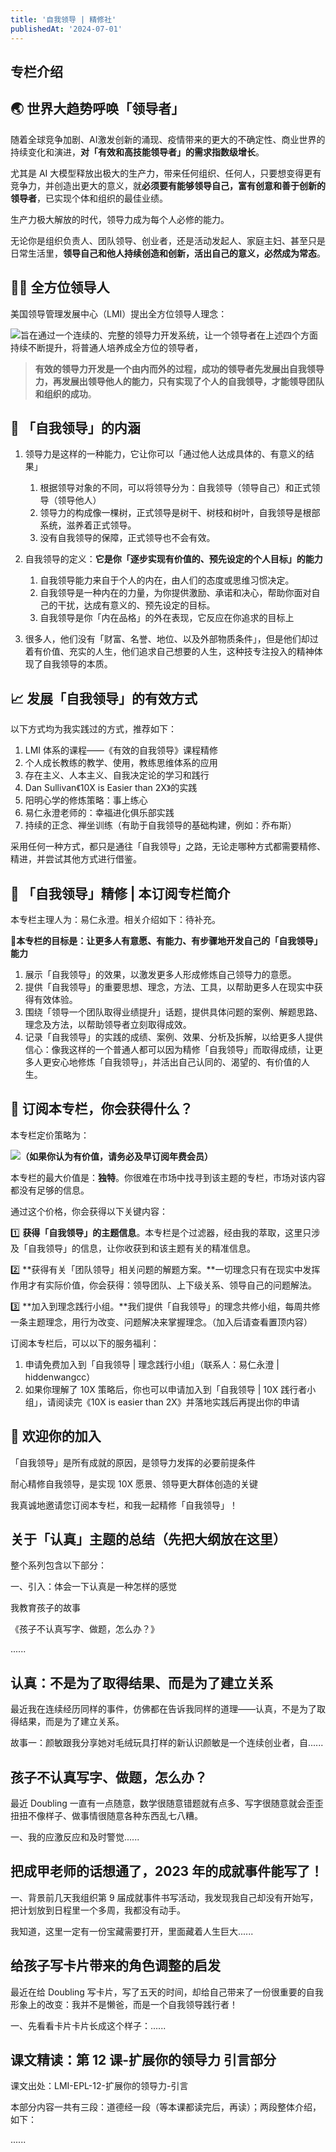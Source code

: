 ```yaml
---
title: '自我领导 | 精修社'
publishedAt: '2024-07-01'
---
```


## 专栏介绍

🌏 世界大趋势呼唤「领导者」
--------------

随着全球竞争加剧、AI激发创新的涌现、疫情带来的更大的不确定性、商业世界的持续变化和演进，**对「有效和高技能领导者」的需求指数级增长**。

尤其是 AI 大模型释放出极大的生产力，带来任何组织、任何人，只要想变得更有竞争力，并创造出更大的意义，就**必须要有能够领导自己，富有创意和善于创新的领导者**，已实现个体和组织的最佳业绩。

生产力极大解放的时代，领导力成为每个人必修的能力。

无论你是组织负责人、团队领导、创业者，还是活动发起人、家庭主妇、甚至只是日常生活里，**领导自己和他人持续创造和创新，活出自己的意义，必然成为常态**。

🙋🏻 全方位领导人
---------

美国领导管理发展中心（LMI）提出全方位领导人理念：

![](https://static.xiaobot.net/file/2023-08-29/129823/4c18c04b12032dc6b813df44a312b8a9.png)旨在通过一个连续的、完整的领导力开发系统，让一个领导者在上述四个方面持续不断提升，将普通人培养成全方位的领导者，


> **有效的领导力开发是一个由内而外的过程，成功的领导者先发展出自我领导力，再发展出领导他人的能力，只有实现了个人的自我领导，才能领导团队和组织的成功**。

🔮 「自我领导」的内涵
-----------

1. 领导力是这样的一种能力，它让你可以「通过他人达成具体的、有意义的结果」
	1. 根据领导对象的不同，可以将领导分为：自我领导（领导自己）和正式领导（领导他人）
	2. 领导力的构成像一棵树，正式领导是树干、树枝和树叶，自我领导是根部系统，滋养着正式领导。
	3. 没有自我领导的保障，正式领导也不会有效。

2. 自我领导的定义：**它是你「逐步实现有价值的、预先设定的个人目标」的能力**
	1. 自我领导能力来自于个人的内在，由人们的态度或思维习惯决定。
	2. 自我领导是一种内在的力量，为你提供激励、承诺和决心，帮助你面对自己的干扰，达成有意义的、预先设定的目标。
	3. 自我领导是你「内在品格」的外在表现，它反应在你追求的目标上
	
3. 很多人，他们没有「财富、名誉、地位、以及外部物质条件」，但是他们却过着有价值、充实的人生，他们追求自己想要的人生，这种技专注投入的精神体现了自我领导的本质。

📈 发展「自我领导」的有效方式
---------------

以下方式均为我实践过的方式，推荐如下：

1. LMI 体系的课程——《有效的自我领导》课程精修
2. 个人成长教练的教学、使用，教练思维体系的应用
3. 存在主义、人本主义、自我决定论的学习和践行
4. Dan Sullivan《10X is Easier than 2X》的实践
5. 阳明心学的修炼策略：事上练心
6. 易仁永澄老师的：幸福进化俱乐部实践
7. 持续的正念、禅坐训练（有助于自我领导的基础构建，例如：乔布斯）

采用任何一种方式，都只是通往「自我领导」之路，无论走哪种方式都需要精修、精进，并尝试其他方式进行借鉴。

🪩 「自我领导」精修 | 本订阅专栏简介
--------------------

本专栏主理人为：易仁永澄。相关介绍如下：待补充。

**🎯本专栏的目标是：让更多人有意愿、有能力、有步骤地开发自己的「自我领导」能力**

1. 展示「自我领导」的效果，以激发更多人形成修炼自己领导力的意愿。
2. 提供「自我领导」的重要思想、理念，方法、工具，以帮助更多人在现实中获得有效体验。
3. 围绕「领导一个团队取得业绩提升」话题，提供具体问题的案例、解题思路、理念及方法，以帮助领导者立刻取得成效。
4. 记录「自我领导」的实践的成绩、案例、效果、分析及拆解，以给更多人提供信心：像我这样的一个普通人都可以因为精修「自我领导」而取得成绩，让更多人更安心地修炼「自我领导」，并活出自己认同的、渴望的、有价值的人生。

**💎 订阅本专栏，你会获得什么？**
-------------------

本专栏定价策略为：

![](https://static.xiaobot.net/file/2023-09-26/129823/a29343c6aa834931f17d89f8492ed5fa.png)**（如果你认为有价值，请务必及早订阅年费会员）**

本专栏的最大价值是：**独特**。你很难在市场中找寻到该主题的专栏，市场对该内容都没有足够的信息。

通过这个价格，你会获得以下关键内容：

1️⃣ **获得「自我领导」的主题信息**。本专栏是个过滤器，经由我的萃取，这里只涉及「自我领导」的信息，让你收获到和该主题有关的精准信息。

2️⃣ **获得有关「团队领导」相关问题的解题方案。**一切理念只有在现实中发挥作用才有实际价值，你会获得：领导团队、上下级关系、领导自己的问题解法。

3️⃣ **加入到理念践行小组。**我们提供「自我领导」的理念共修小组，每周共修一条主题理念，用行为改变、问题解决来掌握理念。（加入后请查看置顶内容）

订阅本专栏后，可以以下的服务福利：

1. 申请免费加入到「自我领导 | 理念践行小组」（联系人：易仁永澄 | hiddenwangcc）
2. 如果你理解了 10X 策略后，你也可以申请加入到「自我领导 | 10X 践行者小组」，请阅读完《10X is easier than 2X》并落地实践后再提出你的申请

🥯 欢迎你的加入
--------

「自我领导」是所有成就的原因，是领导力发挥的必要前提条件

耐心精修自我领导，是实现 10X 愿景、领导更大群体创造的关键

我真诚地邀请您订阅本专栏，和我一起精修「自我领导」！


## 关于「认真」主题的总结（先把大纲放在这里）
整个系列包含以下部分：

一、引入：体会一下认真是一种怎样的感觉

我教育孩子的故事

《孩子不认真写字、做题，怎么办？》

......

## 认真：不是为了取得结果、而是为了建立关系
最近我在连续经历同样的事件，仿佛都在告诉我同样的道理——认真，不是为了取得结果，而是为了建立关系。

故事一：颜敏跟我分享她对毛绒玩具打样的新认识颜敏是一个连续创业者，自......

## 孩子不认真写字、做题，怎么办？
最近 Doubling 一直有一点随意，数学很随意错题就有点多、写字很随意就会歪歪扭扭不像样子、做事情很随意各种东西乱七八糟。

一、我的应激反应和及时警觉......

## 把成甲老师的话想通了，2023 年的成就事件能写了！

一、背景前几天我组织第 9 届成就事件书写活动，我发现我自己却没有开始写，把计划放到日程里一个多周，我都没有动手。

我知道，这里一定有一份宝藏需要打开，里面藏着人生巨大......

## 给孩子写卡片带来的角色调整的启发
最近在给 Doubling 写卡片，写了五天的时间，却给自己带来了一份很重要的自我形象上的改变：我并不是懒爸，而是一个自我领导践行者！

一、先看看卡片卡片长成这个样子：......

## 课文精读：第 12 课-扩展你的领导力 引言部分
课文出处：LMI-EPL-12-扩展你的领导力-引言

本部分内容一共有三段：道德经一段（等本课都读完后，再读）；两段整体介绍，如下：

......